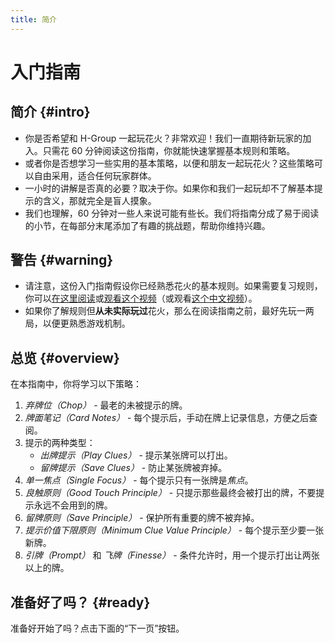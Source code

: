 ```yaml
---
title: 简介
---
```


# 入门指南

## 简介 \{#intro\}

- 你是否希望和 H-Group 一起玩花火？非常欢迎！我们一直期待新玩家的加入。只需花 60 分钟阅读这份指南，你就能快速掌握基本规则和策略。
- 或者你是否想学习一些实用的基本策略，以便和朋友一起玩花火？这些策略可以自由采用，适合任何玩家群体。
- 一小时的讲解是否真的必要？取决于你。如果你和我们一起玩却不了解基本提示的含义，那就完全是盲人摸象。
- 我们也理解，60 分钟对一些人来说可能有些长。我们将指南分成了易于阅读的小节，在每部分末尾添加了有趣的挑战题，帮助你维持兴趣。

## 警告 \{#warning\}

- 请注意，这份入门指南假设你已经熟悉花火的基本规则。如果需要复习规则，你可以[在这里阅读](https://github.com/hanabi/hanabi.github.io/blob/main/misc/rules.md)或[观看这个视频](https://www.youtube.com/watch?v=VrFCekQb4nY)（或观看[这个中文视频](https://www.bilibili.com/video/BV16x41117zh)）。
- 如果你了解规则但**从未实际玩过**花火，那么在阅读指南之前，最好先玩一两局，以便更熟悉游戏机制。

## 总览 \{#overview\}

在本指南中，你将学习以下策略：

1. _弃牌位（Chop）_ - 最老的未被提示的牌。
1. _牌面笔记（Card Notes）_ - 每个提示后，手动在牌上记录信息，方便之后查阅。
1. 提示的两种类型：
   - _出牌提示（Play Clues）_ - 提示某张牌可以打出。
   - _留牌提示（Save Clues）_ - 防止某张牌被弃掉。
1. _单一焦点（Single Focus）_ - 每个提示只有一张牌是*焦点*。
1. _良触原则（Good Touch Principle）_ - 只提示那些最终会被打出的牌，不要提示永远不会用到的牌。
1. _留牌原则（Save Principle）_ - 保护所有重要的牌不被弃掉。
1. _提示价值下限原则（Minimum Clue Value Principle）_ - 每个提示至少要一张新牌。
1. _引牌（Prompt）_ 和 _飞牌（Finesse）_ - 条件允许时，用一个提示打出让两张以上的牌。

## 准备好了吗？ \{#ready\}

准备好开始了吗？点击下面的“下一页”按钮。
